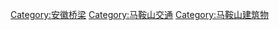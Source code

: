 [[Category:安徽桥梁|Category:安徽桥梁]]
[[Category:马鞍山交通|Category:马鞍山交通]]
[[Category:马鞍山建筑物|Category:马鞍山建筑物]]